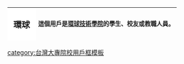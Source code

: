 {| cellspacing="0" style="width:238px;background:#C0C8AF;border:solid #aaaa00 1px;margin:1px;"
! style="width:45px;height:45px;background:#FFFFFF;font-size:14pt" lang="en" | 環球<!--[[File:Edu_TIT_logo.png|43px]]。注意合理使用之规定：“绝对不能将“合理使用”之图片，放入个人的用户页面进行展示。”-->
| style="font-size:10pt;padding:4pt;line-height:1.25em" | 這個用戶是'''[[環球技術學院]]'''的學生、校友或教職人員。
|}
<includeonly>[[Category:環球技術學院維基人|{{PAGENAME}}]]</includeonly>
<noinclude>
[[category:台灣大專院校用戶框模板]]
</noinclude>